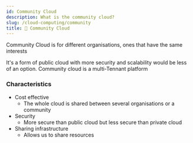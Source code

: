 ```yaml
---
id: Community Cloud
description: What is the community cloud?
slug: /cloud-computing/community
title: 🧑 Community Cloud
---
```



Community Cloud is for different organisations, ones that have the same interests

It's a form of public cloud with more security and scalability would be less of an option. Community cloud is a multi-Tennant platform

### Characteristics
- Cost effective
    - The whole cloud is shared between several organisations or a community
- Security
    - More secure than public cloud but less secure than private cloud
- Sharing infrastructure
    - Allows us to share resources